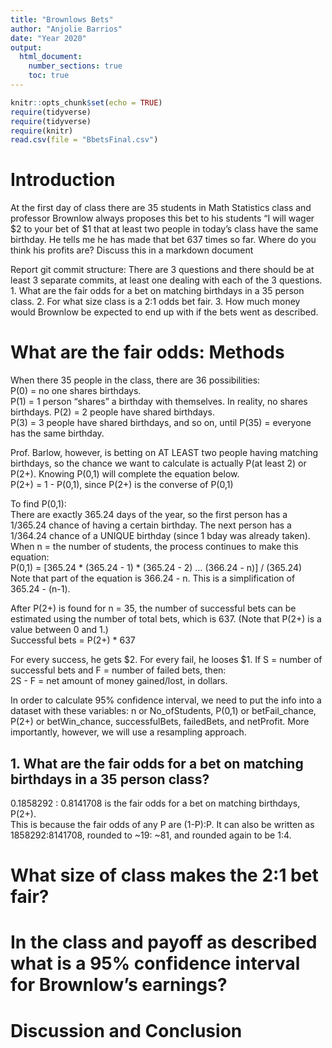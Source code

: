 ```yaml
---
title: "Brownlows Bets"
author: "Anjolie Barrios"
date: "Year 2020"
output: 
  html_document:
    number_sections: true
    toc: true
---
```


```r
knitr::opts_chunk$set(echo = TRUE)
require(tidyverse)
require(tidyverse)
require(knitr)
read.csv(file = "BbetsFinal.csv")
```


<!-- We recommend you use git branches -- create a separate branch for each major section i.e. Introduction, Methods, Results, Inferential Results, and Discussion and Conclusions - leave the YAML block untouched until the final merge where you put in your own name !-->

# Introduction

<!--In this section you explain what you are trying to show.  Where did the data come from?  What is the research or other question you are trying to answer?!-->

 At the first day of class there are 35 students in Math Statistics class and professor Brownlow always proposes this bet to his students "I will wager $2 to your bet of $1 that at least two people in today's class have  the same birthday.  He tells me he has made that bet 637 times so far. Where do you think his profits are? Discuss this in a markdown document
 
Report git commit structure:
There are 3 questions and there should be at least 3 separate commits, at least one dealing with each of the 3 questions.
1. What are the fair odds for a bet on matching birthdays in a 35 person class.
2. For what size class is a 2:1 odds bet fair.
3. How much money would Brownlow be expected to end up with if the bets went as described.

# What are the fair odds: Methods
<!--Decide on your methods:  In this section explain the approach you will take to attack the issue --- how will you decide on a likely estimate of professor Brownlow's earnings or losses after 637 bets. Also explain how you construct a 95% confidence interval about your estimate of his winnings !-->
When there 35 people in the class, there are 36 possibilities:  
P(0) = no one shares birthdays.  
P(1) = 1 person "shares" a birthday with themselves. In reality, no shares birthdays. 
P(2) = 2 people have shared birthdays.  
P(3) = 3 people have shared birthdays, and so on, until
P(35) = everyone has the same birthday.  
  
Prof. Barlow, however, is betting on AT LEAST two people having matching birthdays, so the chance we want to calculate is actually P(at least 2) or P(2+).  Knowing P(0,1) will complete the equation below.  
P(2+) = 1 - P(0,1), since P(2+) is the converse of P(0,1)  
  
To find P(0,1):    
There are exactly 365.24 days of the year, so the first person has a 1/365.24 chance of having a certain birthday. The next person has a 1/364.24 chance of a UNIQUE birthday (since 1 bday was already taken). When n = the number of students, the process continues to make this equation:  
P(0,1) = [365.24 * (365.24 - 1) * (365.24 - 2) ... (366.24 - n)] / (365.24)  
Note that part of the equation is 366.24 - n. This is a simplification of 365.24 - (n-1).  
  
After P(2+) is found for n = 35, the number of successful bets can be estimated using the number of total bets, which is 637. (Note that P(2+) is a value between 0 and 1.)  
Successful bets = P(2+) * 637  
  
For every success, he gets $2. For every fail, he looses $1. If S = number of successful bets and F = number of failed bets, then:  
2S - F = net amount of money gained/lost, in dollars.  

In order to calculate 95% confidence interval, we need to put the info into a dataset with these variables: n or No_ofStudents, P(0,1) or betFail_chance, P(2+) or betWin_chance, successfulBets, failedBets, and netProfit. More importantly, however, we will use a resampling approach. 

## 1. What are the fair odds for a bet on matching birthdays in a 35 person class?  
0.1858292 : 0.8141708 is the fair odds for a bet on matching birthdays, P(2+).  
This is because the fair odds of any P are (1-P):P. It can also be written as 1858292:8141708, rounded to ~19: ~81, and rounded again to be 1:4. 

# What size of class makes the 2:1 bet fair?  
<!--Explain and display the results of your method of coming up with the estimate of professor Brownlows betting profits!-->


# In the class and payoff as described what is a 95% confidence interval for Brownlow's earnings?
  
<!--Explain and display your method of coming up with a 95% confidence interval of  professor Brownlows winnings (or losings)-->


# Discussion and Conclusion

<!--Discussion and conclusion here.  If professor Brownlow is consistantly making or losing money how could he change his payout so that his profits center on zero?  Also discuss what size his class should be in order to have his current scheme balance at zero profit.!-->

